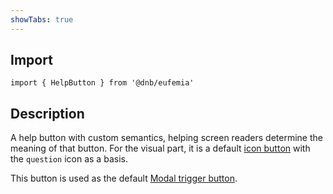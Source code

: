 ```yaml
---
showTabs: true
---
```


## Import

```tsx
import { HelpButton } from '@dnb/eufemia'
```

## Description

A help button with custom semantics, helping screen readers determine the meaning of that button. For the visual part, it is a default [icon button](/uilib/components/button#icon-button) with the `question` icon as a basis.

This button is used as the default [Modal trigger button](/uilib/components/modal/demos).

